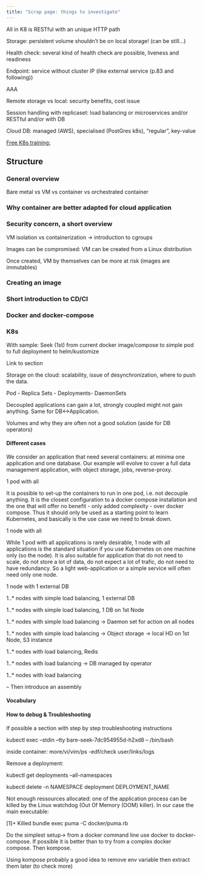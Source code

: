```yaml
---
title: "Scrap page: things to investigate"
---
```


All in K8 is RESTful with an unique HTTP path

Storage: persistent volume shouldn't be on local storage! (can be still...)

Health check: several kind of health check are possible, liveness and readiness

Endpoint: service without cluster IP (like external service (p.83 and following))

AAA

Remote storage vs local: security benefits, cost issue

Session handling with replicaset: load balancing or microservices and/or RESTful and/or with DB

Cloud DB: managed (AWS), specialised (PostGres k8s), "regular", key-value

[Free K8s training:](https://github.com/jpetazzo/container.training)

## Structure

### General overview

Bare metal vs VM vs container vs orchestrated container

### Why container are better adapted for cloud application

### Security concern, a short overview

VM isolation vs containerization -> introduction to cgroups

Images can be compromised: VM can be created from a Linux distribution

Once created, VM by themselves can be more at risk (images are immutables)

### Creating an image

### Short introduction to CD/CI

### Docker and docker-compose

### K8s

With sample: Seek (1st) from current docker image/compose to simple pod to full deployment to helm/kustomize

Link to section

Storage on the cloud: scalability, issue of desynchronization, where to push the data.

Pod - Replica Sets - Deployments- DaemonSets

Decoupled applications can gain a lot, strongly coupled might not gain anything. Same for DB<->Application.

Volumes and why they are often not a good solution (aside for DB operators)

#### Different cases

We consider an application that need several containers: at minima one application and one database. Our example will evolve to cover a full data management application, with object storage, jobs, reverse-proxy.

1 pod with all

It is possible to set-up the containers to run in one pod, i.e. not decouple anything. It is the closest configuration to a docker compose installation and the one that will offer no benefit - only added complexity - over docker compose. Thus it should only be used as a starting point to learn Kubernetes, and basically is the use case we need to break down.

1 node with all

While 1 pod with all applications is rarely desirable, 1 node with all applications is the standard situation if you use Kubernetes on one machine only (so the node). It is also suitable for application that do not need to scale, do not store a lot of data, do not expect a lot of trafic, do not need to have redundancy. So a light web-application or a simple service will often need only one node.

1 node with 1 external DB

1..* nodes with simple load balancing, 1 external DB

1..* nodes with simple load balancing, 1 DB on 1st Node

1..* nodes with simple load balancing -> Daemon set for action on all nodes

1..* nodes with simple load balancing -> Object storage -> local HD on 1st Node, S3 instance

1..* nodes with load balancing, Redis

1..* nodes with load balancing -> DB managed by operator

1..* nodes with load balancing 

-- Then introduce an assembly


#### Vocabulary


#### How to debug & Troubleshooting

If possible a section with step by step troubleshooting instructions

kubectl exec --stdin --tty bare-seek-7dc954955d-h2xd8 -- /bin/bash

inside container: more/vi/vim/ps -edf/check user/links/logs

Remove a deployment:


kubectl get deployments --all-namespaces

kubectl delete  -n NAMESPACE deployment DEPLOYMENT_NAME

Not enough ressources allocated: one of the application process can be killed by the Linux watchdog (Out Of Memory (OOM) killer). In our case the main executable:

[1]+  Killed                  bundle exec puma -C docker/puma.rb


Do the simplest setup-> from a docker command line use docker to docker-compose. If possible it is better than to try from a complex docker compose. Then kompose.

Using kompose probably a good idea to remove env variable then extract them later (to check more)
